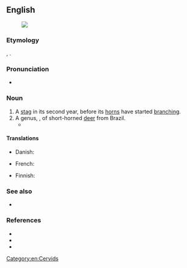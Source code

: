 {{also|Brocket}}

==English==
[[File:Mazama_gouazoubira_(AU)-right_01.JPG|thumb|{{taxlink|Mazama gouazoubira|species|ver=220131}}]]

===Etymology===
{{bor+|en|frm|brocart}}, {{m|frm|broquart}}.

===Pronunciation===
* {{a|UK}} {{IPA|en|/ˈbɹɒkɪt/}}

===Noun===
{{en-noun}}

# A [[stag]] in its second year, before its [[horn]]s have started [[branch]]ing.
# A genus, {{taxlink|Mazama|genus}}, of short-horned [[deer]] from Brazil.
#* {{quote-text|en|year=1998|author=Valerius Geist|title=Deer of the World| page=118| passage=Before fighting, '''brockets''' rear and jump in display; when fighting, they jump over each other, striking the opponent with the hooves of the forelegs or hind legs in passing.}}

====Translations====
{{trans-top|young stag with straight horns}}
* Danish: {{t|da|spidsbuk|c}}
{{trans-mid}}
* French: {{t+|fr|daguet|m}}
{{trans-bottom}}

{{trans-top|deer of genus ''Mazama''}}
* Finnish: {{t|fi|piikkokauris}}
{{trans-mid}}
{{trans-bottom}}

===See also===
* {{l|en|pricket}}

===References===
* {{pedia|brocket deer}}
* {{specieslite|i=1|Mazama}}
* {{comcatlite|i=1|Mazama}}

[[Category:en:Cervids]]